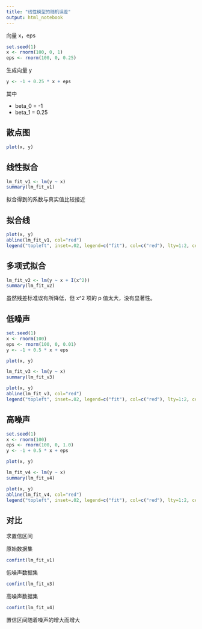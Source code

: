 ```yaml
---
title: "线性模型的随机误差"
output: html_notebook
---
```


向量 x，eps

```r
set.seed(1)
x <- rnorm(100, 0, 1)
eps <- rnorm(100, 0, 0.25)
```


生成向量 y

```r
y <- -1 + 0.25 * x + eps
```

其中 

- beta_0 = -1
- beta_1 = 0.25

## 散点图

```r
plot(x, y)
```

## 线性拟合

```r
lm_fit_v1 <- lm(y ~ x)
summary(lm_fit_v1)
```

拟合得到的系数与真实值比较接近

## 拟合线

```r
plot(x, y)
abline(lm_fit_v1, col="red")
legend("topleft", inset=.02, legend=c("fit"), col=c("red"), lty=1:2, cex=0.8)
```

## 多项式拟合

```r
lm_fit_v2 <- lm(y ~ x + I(x^2))
summary(lm_fit_v2)
```

虽然残差标准误有所降低，但 x^2 项的 p 值太大，没有显著性。

## 低噪声

```r
set.seed(1)
x <- rnorm(100)
eps <- rnorm(100, 0, 0.01)
y <- -1 + 0.5 * x + eps
```


```r
plot(x, y)
```

```r
lm_fit_v3 <- lm(y ~ x)
summary(lm_fit_v3)
```

```r
plot(x, y)
abline(lm_fit_v3, col="red")
legend("topleft", inset=.02, legend=c("fit"), col=c("red"), lty=1:2, cex=0.8)
```


## 高噪声


```r
set.seed(1)
x <- rnorm(100)
eps <- rnorm(100, 0, 1.0)
y <- -1 + 0.5 * x + eps
```


```r
plot(x, y)
```

```r
lm_fit_v4 <- lm(y ~ x)
summary(lm_fit_v4)
```

```r
plot(x, y)
abline(lm_fit_v4, col="red")
legend("topleft", inset=.02, legend=c("fit"), col=c("red"), lty=1:2, cex=0.8)
```


## 对比

求置信区间

原始数据集

```r
confint(lm_fit_v1)
```

低噪声数据集

```r
confint(lm_fit_v3)
```

高噪声数据集

```r
confint(lm_fit_v4)
```

置信区间随着噪声的增大而增大